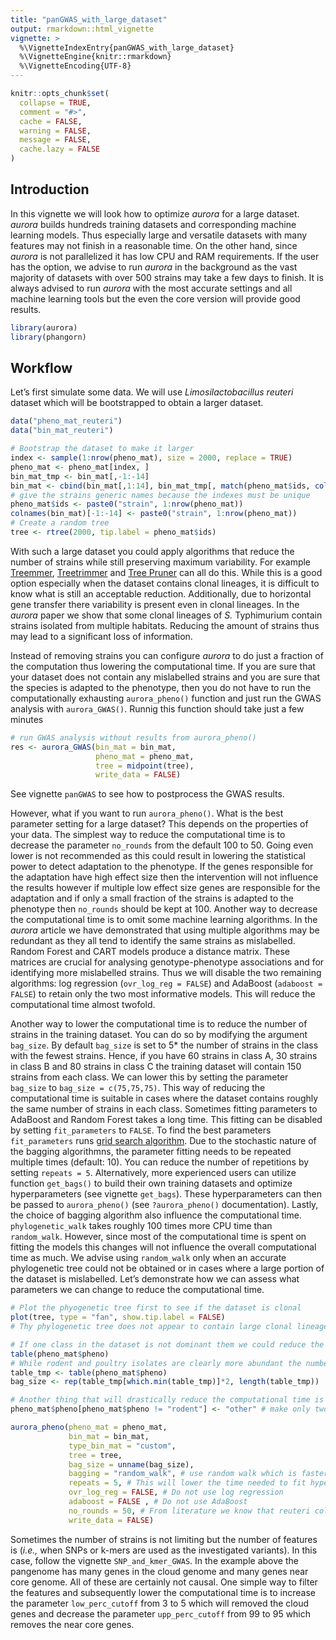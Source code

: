 ```yaml
---
title: "panGWAS_with_large_dataset"
output: rmarkdown::html_vignette
vignette: >
  %\VignetteIndexEntry{panGWAS_with_large_dataset}
  %\VignetteEngine{knitr::rmarkdown}
  %\VignetteEncoding{UTF-8}
---
```


```r
knitr::opts_chunk$set(
  collapse = TRUE,
  comment = "#>",
  cache = FALSE,
  warning = FALSE,
  message = FALSE,
  cache.lazy = FALSE
)
```

## Introduction
In this vignette we will look how to optimize *aurora* for a large dataset. *aurora* builds hundreds training datasets and corresponding machine learning models. Thus especially large and versatile datasets with many features may not finish in a reasonable time. On the other hand, since *aurora* is not parallelized it has low CPU and RAM requirements. If the user has the option, we advise to run *aurora* in the background as the vast majority of datasets with over 500 strains may take a few days to finish. It is always advised to run *aurora* with the most accurate settings and all machine learning tools but the even the core version will provide good results.
```r
library(aurora)
library(phangorn)
```

## Workflow
Let's first simulate some data. We will use *Limosilactobacillus reuteri* dataset which will be bootstrapped to obtain a larger dataset.
```r
data("pheno_mat_reuteri")
data("bin_mat_reuteri")

# Bootstrap the dataset to make it larger
index <- sample(1:nrow(pheno_mat), size = 2000, replace = TRUE)
pheno_mat <- pheno_mat[index, ]
bin_mat_tmp <- bin_mat[,-1:-14]
bin_mat <- cbind(bin_mat[,1:14], bin_mat_tmp[, match(pheno_mat$ids, colnames(bin_mat_tmp))])
# give the strains generic names because the indexes must be unique
pheno_mat$ids <- paste0("strain", 1:nrow(pheno_mat))
colnames(bin_mat)[-1:-14] <- paste0("strain", 1:nrow(pheno_mat))
# Create a random tree
tree <- rtree(2000, tip.label = pheno_mat$ids)
```

With such a large dataset you could apply algorithms that reduce the number of strains while still preserving maximum variability. For example [Treemmer](https://bmcbioinformatics.biomedcentral.com/articles/10.1186/s12859-018-2164-8), [Treetrimmer](https://pubmed.ncbi.nlm.nih.gov/23587045/) and [Tree Pruner](https://pubmed.ncbi.nlm.nih.gov/21306634/) can all do this. While this is a good option especially when the dataset contains clonal lineages, it is difficult to know what is still an acceptable reduction. Additionally, due to horizontal gene transfer there variability is present even in clonal lineages. In the *aurora* paper we show that some clonal lineages of *S.* Typhimurium contain strains isolated from multiple habitats. Reducing the amount of strains thus may lead to a significant loss of information.

Instead of removing strains you can configure *aurora* to do just a fraction of the computation thus lowering the computational time. If you are sure that your dataset does not contain any mislabelled strains and you are sure that the species is adapted to the phenotype, then you do not have to run the computationally exhausting `aurora_pheno()` function and just run the GWAS analysis with `aurora_GWAS()`. Runnig this function should take just a few minutes
```r
# run GWAS analysis without results from aurora_pheno()
res <- aurora_GWAS(bin_mat = bin_mat,
                   pheno_mat = pheno_mat,
                   tree = midpoint(tree),
                   write_data = FALSE)
```

See vignette `panGWAS` to see how to postprocess the GWAS results.

However, what if you want to run `aurora_pheno()`. What is the best parameter setting for a large dataset? This depends on the properties of your data. The simplest way to reduce the computational time is to decrease the parameter `no_rounds` from the default 100 to 50. Going even lower is not recommended as this could result in lowering the statistical power to detect adaptation to the phenotype. If the genes responsible for the adaptation have high effect size then the intervention will not influence the results however if multiple low effect size genes are responsible for the adaptation and if only a small fraction of the strains is adapted to the phenotype then `no_rounds` should be kept at 100. Another way to decrease the computational time is to omit some machine learning algorithms. In the *aurora* article we have demonstrated that using multiple algorithms may be redundant as they all tend to identify the same strains as mislabelled. Random Forest and CART models produce a distance matrix. These matrices are crucial for analysing genotype-phenotype associations and for identifying more mislabelled strains. Thus we will disable the two remaining algorithms: log regression (`ovr_log_reg = FALSE`) and AdaBoost (`adaboost = FALSE`) to retain only the two most informative models. This will reduce the computational time almost twofold.

Another way to lower the computational time is to reduce the number of strains in the training dataset. You can do so by modifying the argument `bag_size`. By default `bag_size` is set to 5* the number of strains in the class with the fewest strains. Hence, if you have 60 strains in class A, 30 strains in class B and 80 strains in class C the training dataset will contain 150 strains from each class. We can lower this by setting the parameter `bag_size` to `bag_size = c(75,75,75)`. This way of reducing the computational time is suitable in cases where the dataset contains roughly the same number of strains in each class. Sometimes fitting parameters to AdaBoost and Random Forest takes a long time. This fitting can be disabled by setting `fit_parameters` to `FALSE`. To find the best parameters `fit_parameters` runs [grid search algorithm](https://machinelearningmastery.com/hyperparameter-optimization-with-random-search-and-grid-search/). Due to the stochastic nature of the bagging algorithmns, the parameter fitting needs to be repeated multiple times (default: 10). You can reduce the number of repetitions by setting `repeats = 5`. Alternatively, more experienced users can utilize function `get_bags()` to build their own training datasets and optimize hyperparameters (see vignette `get_bags`). These hyperparameters can then be passed to `aurora_pheno()` (see `?aurora_pheno()` documentation). Lastly, the choice of bagging algorithm also influence the computational time. `phylogenetic_walk` takes roughly 100 times more CPU time than  `random_walk`. However, since most of the computational time is spent on fitting the models this changes will not influence the overall computational time as much. We advise using `random_walk` only when an accurate phylogenetic tree could not be obtained or in cases where a large portion of the dataset is mislabelled. Let's demonstrate how we can assess what parameters we can change to reduce the computational time.
```r
# Plot the phyogenetic tree first to see if the dataset is clonal
plot(tree, type = "fan", show.tip.label = FALSE)
# Thy phylogenetic tree does not appear to contain large clonal lineages that we could collapse into a single strain. Let's thus look at other ways to reduce the computational time

# If one class in the dataset is not dominant them we could reduce the argument bag_size
table(pheno_mat$pheno)
# While rodent and poultry isolates are clearly more abundant the numbers are roughly equal and we can reduce bag_size
table_tmp <- table(pheno_mat$pheno)
bag_size <- rep(table_tmp[which.min(table_tmp)]*2, length(table_tmp))

# Another thing that will drastically reduce the computational time is lowering the number of classes. The results then has to be interpreted accordingly.
pheno_mat$pheno[pheno_mat$pheno != "rodent"] <- "other" # make only two classes: rodent and other

aurora_pheno(pheno_mat = pheno_mat,
             bin_mat = bin_mat,
             type_bin_mat = "custom",
             tree = tree,
             bag_size = unname(bag_size),
             bagging = "random_walk", # use random walk which is faster than phylogenetic walk
             repeats = 5, # This will lower the time needed to fit hyperparameters to Random Forest
             ovr_log_reg = FALSE, # Do not use log regression
             adaboost = FALSE , # Do not use AdaBoost
             no_rounds = 50, # From literature we know that reuteri colonization factors have high effect size. Therefore we can reduce this argument
             write_data = FALSE)
```

Sometimes the number of strains is not limiting but the number of features is (*i.e.,* when SNPs or k-mers are used as the investigated variants). In this case, follow the vignette `SNP_and_kmer_GWAS`. In the example above the pangenome has many genes in the cloud genome and many genes near core genome. All of these are certainly not causal. One simple way to filter the features and subsequently lower the computational time is to increase the parameter `low_perc_cutoff` from 3 to 5 which will removed the cloud genes and decrease the parameter `upp_perc_cutoff` from 99 to 95 which removes the near core genes.
